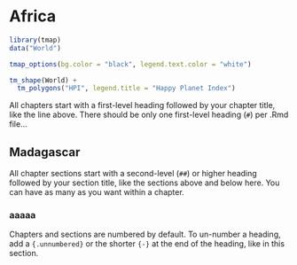 # Africa 

```r
library(tmap)
data("World")

tmap_options(bg.color = "black", legend.text.color = "white")

tm_shape(World) +
  tm_polygons("HPI", legend.title = "Happy Planet Index")

```

All chapters start with a first-level heading followed by your chapter title, like the line above. There should be only one first-level heading (`#`) per .Rmd file...

## Madagascar

All chapter sections start with a second-level (`##`) or higher heading followed by your section title, like the sections above and below here. You can have as many as you want within a chapter.

### aaaaa

Chapters and sections are numbered by default. To un-number a heading, add a `{.unnumbered}` or the shorter `{-}` at the end of the heading, like in this section.
